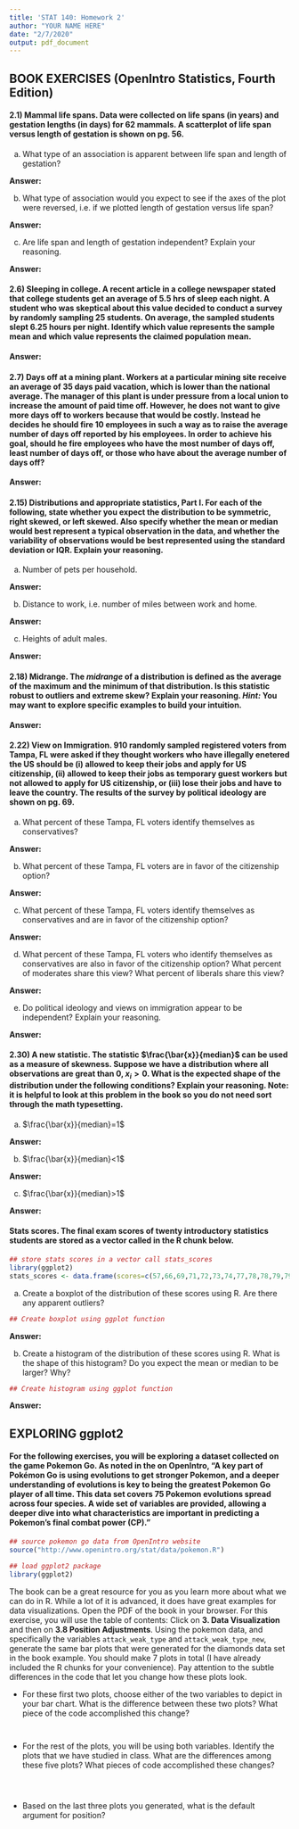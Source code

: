 ---
title: 'STAT 140: Homework 2'
author: "YOUR NAME HERE"
date: "2/7/2020"
output: pdf_document
---

## BOOK EXERCISES (OpenIntro Statistics, Fourth Edition)

#### 2.1) **Mammal life spans.** Data were collected on life spans (in years) and gestation lengths (in days) for 62 mammals. A scatterplot of life span versus length of gestation is shown on pg. 56.

  (a) What type of an association is apparent between life span and length of gestation?

  **Answer:**

  (b) What type of association would you expect to see if the axes of the plot were reversed, i.e. if we plotted length of gestation versus life span?

  **Answer:**

  (c) Are life span and length of gestation independent? Explain your reasoning.

  **Answer:**

#### 2.6) **Sleeping in college.** A recent article in a college newspaper stated that college students get an average of 5.5 hrs of sleep each night. A student who was skeptical about this value decided to conduct a survey by randomly sampling 25 students. On average, the sampled students slept 6.25 hours per night. Identify which value represents the sample mean and which value represents the claimed population mean.

**Answer:**

#### 2.7) **Days off at a mining plant.** Workers at a particular mining site receive an average of 35 days paid vacation, which is lower than the national average. The manager of this plant is under pressure from a local union to increase the amount of paid time off. However, he does not want to give more days off to workers because that would be costly. Instead he decides he should fire 10 employees in such a way as to raise the average number of days off reported by his employees. In order to achieve his goal, should he fire employees who have the most number of days off, least number of days off, or those who have about the average number of days off? 

**Answer:**

#### 2.15) **Distributions and appropriate statistics, Part I.** For each of the following, state whether you expect the distribution to be symmetric, right skewed, or left skewed. Also specify whether the mean or median would best represent a typical observation in the data, and whether the variability of observations would be best represented using the standard deviation or IQR. Explain your reasoning.


  (a) Number of pets per household.

  **Answer:**

  (b) Distance to work, i.e. number of miles between work and home.

  **Answer:**

  (c) Heights of adult males.

  **Answer:**


#### 2.18) **Midrange.** The *midrange* of a distribution is defined as the average of the maximum and the minimum of that distribution. Is this statistic robust to outliers and extreme skew? Explain your reasoning. *Hint:* You may want to explore specific examples to build your intuition.

**Answer:**

#### 2.22) **View on Immigration.** 910 randomly sampled registered voters from Tampa, FL were asked if they thought workers who have illegally enetered the US should be (i) allowed to keep their jobs and apply for US citizenship, (ii) allowed to keep their jobs as temporary guest workers but not allowed to apply for US citizenship, or (iii) lose their jobs and have to leave the country. The results of the survey by political ideology are shown on pg. 69.

  (a) What percent of these Tampa, FL voters identify themselves as conservatives?

  **Answer:**

  (b) What percent of these Tampa, FL voters are in favor of the citizenship option?

  **Answer:**

  (c) What percent of these Tampa, FL voters identify themselves as conservatives and are in favor of the citizenship option?

  **Answer:**

  (d) What percent of these Tampa, FL voters who identify themselves as conservatives are also in favor of the citizenship option? What percent of moderates share this view? What percent of liberals share this view?

  **Answer:**

  (e) Do political ideology and views on immigration appear to be independent? Explain your reasoning.

  **Answer:**


#### 2.30) **A new statistic.** The statistic $\frac{\bar{x}}{median}$ can be used as a measure of skewness. Suppose we have a distribution where all observations are great than 0, $x_i > 0$. What is the expected shape of the distribution under the following conditions? Explain your reasoning. Note: it is helpful to look at this problem in the book so you do not need sort through the math typesetting.


  (a) $\frac{\bar{x}}{median}=1$
  
  **Answer:**
  
  (b) $\frac{\bar{x}}{median}<1$

  **Answer:**

  (c) $\frac{\bar{x}}{median}>1$
  
  **Answer:**


#### **Stats scores.** The final exam scores of twenty introductory statistics students are stored as a vector called \texttt{stats\_scores} in the R chunk below. 

```{r stats scores, tidy=TRUE}
## store stats scores in a vector call stats_scores
library(ggplot2)
stats_scores <- data.frame(scores=c(57,66,69,71,72,73,74,77,78,78,79,79,81,81,82,83,83,88,89,94))
```

  (a) Create a boxplot of the distribution of these scores using R. Are there any apparent outliers?
  
```{r stats scores boxplot, fig.align='center', tidy=TRUE}
## Create boxplot using ggplot function

```
  
  **Answer:**

  (b) Create a histogram of the distribution of these scores using R. What is the shape of this histogram? Do you expect the mean or median to be larger? Why?
  
```{r stats scores histogram, fig.align='center', tidy=TRUE}
## Create histogram using ggplot function

```
  
  **Answer:**


## EXPLORING ggplot2

#### For the following exercises, you will be exploring a dataset collected on the game Pokemon Go. As noted in the \href{https://www.openintro.org/stat/data/?data=pokemon}{dataset description} on OpenIntro, "A key part of Pokémon Go is using evolutions to get stronger Pokemon, and a deeper understanding of evolutions is key to being the greatest Pokemon Go player of all time. This data set covers 75 Pokemon evolutions spread across four species. A wide set of variables are provided, allowing a deeper dive into what characteristics are important in predicting a Pokemon's final combat power (CP)." 

```{r pokemon go setup, message=FALSE}
## source pokemon go data from OpenIntro website
source("http://www.openintro.org/stat/data/pokemon.R")

## load ggplot2 package
library(ggplot2)

```

The book \href{"https://r4ds.had.co.nz/"}{R for Data Science} can be a great resource for you as you learn more about what we can do in R. While a lot of it is advanced, it does have great examples for data visualizations. Open the PDF of the book in your browser. For this exercise, you will use the table of contents: Click on **3. Data Visualization** and then on **3.8 Position Adjustments**. Using the pokemon data, and specifically the variables `attack_weak_type` and `attack_weak_type_new`, generate the same bar plots that were generated for the diamonds data set in the book example. You should make 7 plots in total (I have already included the R chunks for your convenience). Pay attention to the subtle differences in the code that let you change how these plots look.

- For these first two plots, choose either of the two variables to depict in your bar chart. What is the difference between these two plots? What piece of the code accomplished this change?

```{r bar chart color outline, fig.cap="R Exercise Plot 1", out.width = '50%', fig.align='center', tidy=TRUE}

```

```{r bar chart color fill, fig.cap="R Exercise Plot 2", out.width = '50%', fig.align='center', tidy=TRUE}

```

- For the rest of the plots, you will be using both variables. Identify the plots that we have studied in class. What are the differences among these five plots? What pieces of code accomplished these changes?

```{r stacked bar chart, fig.cap="R Exercise Plot 3", out.width = '50%', fig.align='center', tidy=TRUE}

```

```{r stacked bar chart translucent, fig.cap="R Exercise Plot 4", out.width = '50%', fig.align='center', tidy=TRUE}

```

```{r stacked bar chart no fill, fig.cap="R Exercise Plot 5", out.width = '50%', fig.align='center', tidy=TRUE}

```

- Based on the last three plots you generated, what is the default argument for position?

```{r standardized stacked bar chart, fig.cap="R Exercise Plot 6", out.width = '50%', fig.align='center', tidy=TRUE}

```

```{r side-by-side bar chart, fig.cap="R Exercise Plot 7", out.width = '50%', fig.align='center', tidy=TRUE}

```